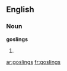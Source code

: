==English==

===Noun===
'''goslings'''

# {{plural of|[[gosling]]}}

[[ar:goslings]]
[[fr:goslings]]